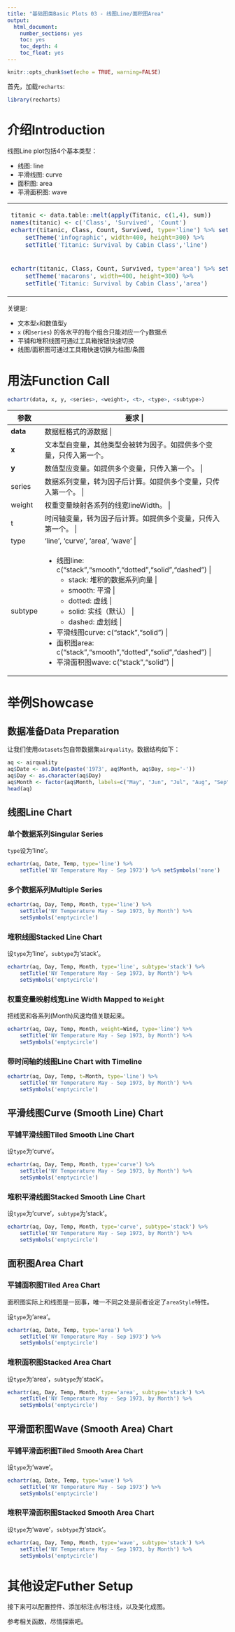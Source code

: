 ```yaml
---
title: "基础图类Basic Plots 03 - 线图Line/面积图Area"
output: 
  html_document: 
    number_sections: yes
    toc: yes
    toc_depth: 4
    toc_float: yes
---
```


```r
knitr::opts_chunk$set(echo = TRUE, warning=FALSE)
```

首先，加载`recharts`:
```r
library(recharts)
```

# 介绍Introduction

线图Line plot包括4个基本类型：

- 线图: line
- 平滑线图: curve
- 面积图: area
- 平滑面积图: wave

<table id='intro'>
<tr><td>
```r
titanic <- data.table::melt(apply(Titanic, c(1,4), sum))
names(titanic) <- c('Class', 'Survived', 'Count')
echartr(titanic, Class, Count, Survived, type='line') %>% setLegend(pos=3) %>%
    setTheme('infographic', width=400, height=300) %>%
    setTitle('Titanic: Survival by Cabin Class','line')
```
</td>
<td>
```r
echartr(titanic, Class, Count, Survived, type='curve') %>% 
    setTheme('roma', width=400, height=300) %>% setLegend(pos=3) %>%
    setTitle('Titanic: Outcome by Cabin Class','curve')
```
</td></tr>
<tr><td>
```r
echartr(titanic, Class, Count, Survived, type='area') %>% setLegend(pos=3) %>%
    setTheme('macarons', width=400, height=300) %>%
    setTitle('Titanic: Survival by Cabin Class','area')
```
</td>
<td>
```r
echartr(titanic, Class, Count, Survived, type='wave') %>% 
    setTheme('macarons2', width=400, height=300) %>% setLegend(pos=3) %>%
    setTitle('Titanic: Outcome by Cabin Class','wave')
```
</td></tr>
</table>

关键是:

- 文本型`x`和数值型`y`
- `x` (和`series`) 的各水平的每个组合只能对应一个`y`数据点
- 平铺和堆积线图可通过工具箱按钮快速切换
- 线图/面积图可通过工具箱快速切换为柱图/条图

# 用法Function Call

```r
echartr(data, x, y, <series>, <weight>, <t>, <type>, <subtype>)
```

+---------+--------------------------------------------------------------------+
| 参数    |  要求                                                      |
+=========+====================================================================+
| **data**| 数据框格式的源数据                          |
+---------+--------------------------------------------------------------------+
| **x**   | 文本型自变量，其他类型会被转为因子。如提供多个变量，只传入第一个。 |
+---------+--------------------------------------------------------------------+
| **y**   | 数值型应变量。如提供多个变量，只传入第一个。 |
+---------+--------------------------------------------------------------------+
| series  | 数据系列变量，转为因子后计算。如提供多个变量，只传入第一个。 |
+---------+--------------------------------------------------------------------+
| weight  | 权重变量映射各系列的线宽lineWidth。 |
+---------+--------------------------------------------------------------------+
|  t      | 时间轴变量，转为因子后计算。如提供多个变量，只传入第一个。 |
+---------+--------------------------------------------------------------------+
| type    | 'line', 'curve', 'area', 'wave' |
+---------+--------------------------------------------------------------------+
| subtype | - 线图line: c("stack","smooth","dotted","solid","dashed") | 
|         |      + stack: 堆积的数据系列向量 |
|         |      + smooth: 平滑 |
|         |      + dotted: 虚线 |
|         |      + solid: 实线（默认） |
|         |      + dashed: 虚划线 |
|         | - 平滑线图curve: c("stack","solid") |
|         | - 面积图area: c("stack","smooth","dotted","solid","dashed")  |
|         | - 平滑面积图wave: c("stack","solid") |
+---------+--------------------------------------------------------------------+

# 举例Showcase

## 数据准备Data Preparation

让我们使用`datasets`包自带数据集`airquality`。数据结构如下：

```r
aq <- airquality
aq$Date <- as.Date(paste('1973', aq$Month, aq$Day, sep='-'))
aq$Day <- as.character(aq$Day)
aq$Month <- factor(aq$Month, labels=c("May", "Jun", "Jul", "Aug", "Sep"))
head(aq)
```

## 线图Line Chart

### 单个数据系列Singular Series

`type`设为'line'。

```r
echartr(aq, Date, Temp, type='line') %>%
    setTitle('NY Temperature May - Sep 1973') %>% setSymbols('none')
```

### 多个数据系列Multiple Series

```r
echartr(aq, Day, Temp, Month, type='line') %>%
    setTitle('NY Temperature May - Sep 1973, by Month') %>% 
    setSymbols('emptycircle')
```

### 堆积线图Stacked Line Chart

设`type`为'line'，`subtype`为'stack'。

```r
echartr(aq, Day, Temp, Month, type='line', subtype='stack') %>%
    setTitle('NY Temperature May - Sep 1973, by Month') %>% 
    setSymbols('emptycircle')
```

### 权重变量映射线宽Line Width Mapped to `Weight`

把线宽和各系列(Month)风速均值关联起来。

```r
echartr(aq, Day, Temp, Month, weight=Wind, type='line') %>%
    setTitle('NY Temperature May - Sep 1973, by Month') %>% 
    setSymbols('emptycircle')
```

### 带时间轴的线图Line Chart with Timeline

```r
echartr(aq, Day, Temp, t=Month, type='line') %>%
    setTitle('NY Temperature May - Sep 1973, by Month') %>% 
    setSymbols('emptycircle')
```

## 平滑线图Curve (Smooth Line) Chart

### 平铺平滑线图Tiled Smooth Line Chart

设`type`为'curve'。

```r
echartr(aq, Day, Temp, Month, type='curve') %>%
    setTitle('NY Temperature May - Sep 1973, by Month') %>% 
    setSymbols('emptycircle')
```

### 堆积平滑线图Stacked Smooth Line Chart

设`type`为'curve'，`subtype`为'stack'。

```r
echartr(aq, Day, Temp, Month, type='curve', subtype='stack') %>%
    setTitle('NY Temperature May - Sep 1973, by Month') %>% 
    setSymbols('emptycircle')
```

## 面积图Area Chart

### 平铺面积图Tiled Area Chart

面积图实际上和线图是一回事，唯一不同之处是前者设定了`areaStyle`特性。

设`type`为'area'。

```r
echartr(aq, Date, Temp, type='area') %>%
    setTitle('NY Temperature May - Sep 1973') %>% 
    setSymbols('emptycircle')
```

### 堆积面积图Stacked Area Chart

设`type`为'area'，`subtype`为'stack'。

```r
echartr(aq, Day, Temp, Month, type='area', subtype='stack') %>%
    setTitle('NY Temperature May - Sep 1973, by Month') %>% 
    setSymbols('emptycircle')
```

## 平滑面积图Wave (Smooth Area) Chart

### 平铺平滑面积图Tiled Smooth Area Chart

设`type`为'wave'。

```r
echartr(aq, Date, Temp, type='wave') %>%
    setTitle('NY Temperature May - Sep 1973') %>% 
    setSymbols('emptycircle')
```

### 堆积平滑面积图Stacked Smooth Area Chart

设`type`为'wave'，`subtype`为'stack'。

```r
echartr(aq, Day, Temp, Month, type='wave', subtype='stack') %>%
    setTitle('NY Temperature May - Sep 1973, by Month') %>% 
    setSymbols('emptycircle')
```

# 其他设定Futher Setup

接下来可以配置控件、添加标注点/标注线，以及美化成图。

参考相关函数，尽情探索吧。

